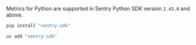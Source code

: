 Metrics for Python are supported in Sentry Python SDK version `2.43.0` and above.

```bash {tabTitle:pip}
pip install "sentry-sdk"
```

```bash {tabTitle:uv}
uv add "sentry-sdk"
```
